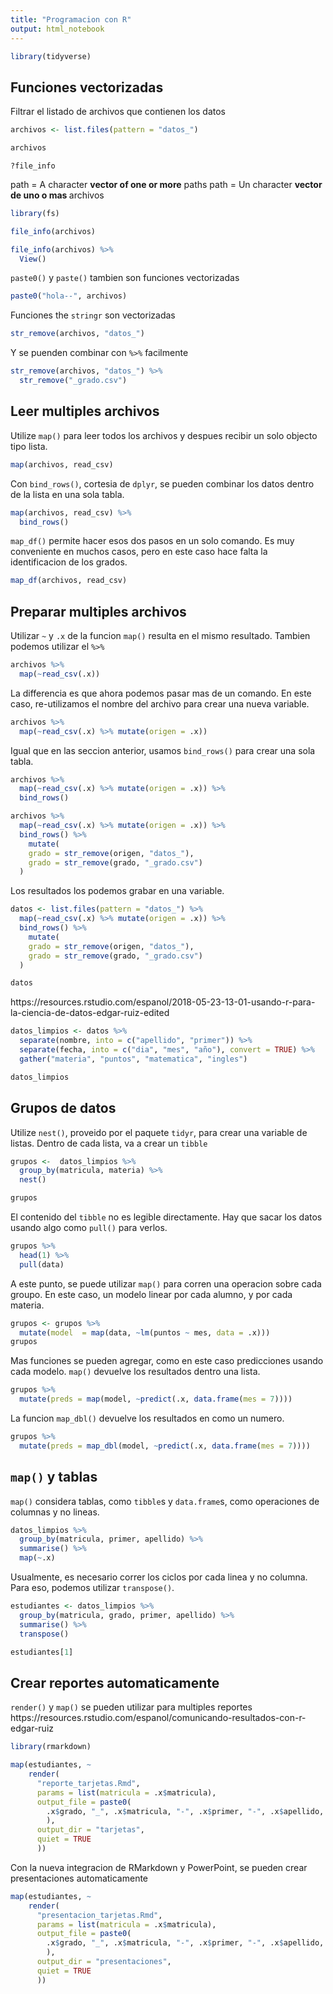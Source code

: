 ```yaml
---
title: "Programacion con R"
output: html_notebook
---
```


```r
library(tidyverse)
```


## Funciones vectorizadas

Filtrar el listado de archivos que contienen los datos

```r
archivos <- list.files(pattern = "datos_")

archivos
```

`?file_info`

path = A  character **vector of one or more** paths
path = Un character **vector de uno o  mas ** archivos

```r
library(fs)

file_info(archivos)
```
```r
file_info(archivos) %>%
  View()
```


`paste0()` y `paste()` tambien son funciones vectorizadas
```r
paste0("hola--", archivos)
```

Funciones the `stringr` son vectorizadas
```r
str_remove(archivos, "datos_")
```

Y se puenden combinar con `%>%` facilmente
```r
str_remove(archivos, "datos_") %>%
  str_remove("_grado.csv")
```


## Leer multiples archivos

Utilize `map()` para leer todos los archivos y despues recibir un solo objecto tipo lista.

```r
map(archivos, read_csv)
```

Con `bind_rows()`, cortesia de `dplyr`, se pueden combinar los datos dentro de la lista en una sola tabla.

```r
map(archivos, read_csv) %>% 
  bind_rows()
```

`map_df()` permite hacer esos dos pasos en un solo comando. Es muy conveniente en muchos casos, pero en este caso hace falta la identificacion de los grados.

```r
map_df(archivos, read_csv)
```

## Preparar multiples archivos

Utilizar `~` y `.x` de la funcion `map()` resulta en el mismo resultado.  Tambien podemos utilizar el `%>%` 

```r
archivos %>%
  map(~read_csv(.x))
```

La differencia es que ahora podemos pasar mas de un comando. En este caso, re-utilizamos el nombre del archivo para crear una nueva variable.

```r
archivos %>%
  map(~read_csv(.x) %>% mutate(origen = .x))
```

Igual que en las seccion anterior, usamos `bind_rows()` para crear una sola tabla.

```r
archivos %>%
  map(~read_csv(.x) %>% mutate(origen = .x)) %>%
  bind_rows()
```
```r
archivos %>%
  map(~read_csv(.x) %>% mutate(origen = .x)) %>%
  bind_rows() %>%
    mutate(
    grado = str_remove(origen, "datos_"),
    grado = str_remove(grado, "_grado.csv")
  )
```

Los resultados los podemos grabar en una variable.

```r
datos <- list.files(pattern = "datos_") %>%
  map(~read_csv(.x) %>% mutate(origen = .x)) %>%
  bind_rows() %>%
    mutate(
    grado = str_remove(origen, "datos_"),
    grado = str_remove(grado, "_grado.csv")
  )

datos
```

https://resources.rstudio.com/espanol/2018-05-23-13-01-usando-r-para-la-ciencia-de-datos-edgar-ruiz-edited

```r
datos_limpios <- datos %>%
  separate(nombre, into = c("apellido", "primer")) %>% 
  separate(fecha, into = c("dia", "mes", "año"), convert = TRUE) %>% 
  gather("materia", "puntos", "matematica", "ingles")

datos_limpios
```

## Grupos de datos

Utilize `nest()`, proveido por el paquete `tidyr`, para crear una variable de listas.  Dentro de cada lista, va a crear un `tibble`

```r
grupos <-  datos_limpios %>%
  group_by(matricula, materia) %>%
  nest()

grupos
```

El contenido del `tibble` no es legible directamente.  Hay que sacar los datos usando algo como `pull()` para verlos. 

```r
grupos %>%
  head(1) %>%
  pull(data) 
```

A este punto, se puede utilizar `map()` para corren una operacion sobre cada groupo.  En este caso, un modelo linear por cada alumno, y por cada materia.
```r
grupos <- grupos %>%
  mutate(model  = map(data, ~lm(puntos ~ mes, data = .x)))
grupos
```

Mas funciones se pueden agregar, como en este caso predicciones usando cada modelo.  `map()` devuelve los resultados dentro una lista. 

```r
grupos %>%
  mutate(preds = map(model, ~predict(.x, data.frame(mes = 7))))
```

La funcion `map_dbl()` devuelve los resultados en como un numero. 
```r
grupos %>%
  mutate(preds = map_dbl(model, ~predict(.x, data.frame(mes = 7))))
```


## `map()` y tablas

`map()` considera tablas, como `tibble`s y `data.frame`s, como operaciones de columnas y no lineas.  

```r
datos_limpios %>%
  group_by(matricula, primer, apellido) %>%
  summarise() %>%
  map(~.x)
```

Usualmente, es necesario correr los ciclos por cada linea y no columna.  Para eso, podemos utilizar `transpose()`.

```r
estudiantes <- datos_limpios %>%
  group_by(matricula, grado, primer, apellido) %>%
  summarise() %>%
  transpose() 

estudiantes[1]
```

## Crear reportes automaticamente


`render()` y `map()` se pueden utilizar para multiples reportes
https://resources.rstudio.com/espanol/comunicando-resultados-con-r-edgar-ruiz

```r
library(rmarkdown)

map(estudiantes, ~ 
    render(
      "reporte_tarjetas.Rmd", 
      params = list(matricula = .x$matricula),
      output_file = paste0(
        .x$grado, "_", .x$matricula, "-", .x$primer, "-", .x$apellido, ".html"
        ),
      output_dir = "tarjetas",
      quiet = TRUE
      ))
```

Con la nueva integracion de RMarkdown y PowerPoint, se pueden crear presentaciones automaticamente
```r
map(estudiantes, ~ 
    render(
      "presentacion_tarjetas.Rmd", 
      params = list(matricula = .x$matricula),
      output_file = paste0(
        .x$grado, "_", .x$matricula, "-", .x$primer, "-", .x$apellido, ".pptx"
        ),
      output_dir = "presentaciones",
      quiet = TRUE
      ))
```


